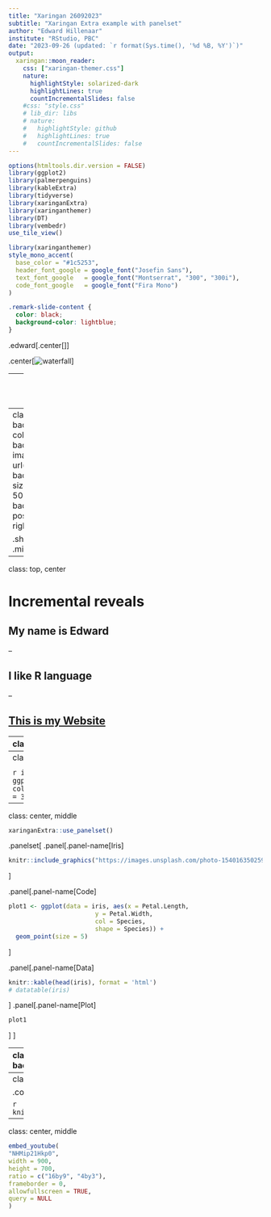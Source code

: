 ```yaml
---
title: "Xaringan 26092023"
subtitle: "Xaringan Extra example with panelset"
author: "Edward Hillenaar"
institute: "RStudio, PBC"
date: "2023-09-26 (updated: `r format(Sys.time(), '%d %B, %Y')`)"
output:
  xaringan::moon_reader:
    css: ["xaringan-themer.css"]
    nature:
      highlightStyle: solarized-dark
      highlightLines: true
      countIncrementalSlides: false
    #css: "style.css"
    # lib_dir: libs
    # nature:
    #   highlightStyle: github
    #   highlightLines: true
    #   countIncrementalSlides: false
---
```


```r
options(htmltools.dir.version = FALSE)
library(ggplot2)
library(palmerpenguins)
library(kableExtra)
library(tidyverse)
library(xaringanExtra)
library(xaringanthemer)
library(DT)
library(vembedr)
use_tile_view()
```

```r
library(xaringanthemer)
style_mono_accent(
  base_color = "#1c5253",
  header_font_google = google_font("Josefin Sans"),
  text_font_google   = google_font("Montserrat", "300", "300i"),
  code_font_google   = google_font("Fira Mono")
)
```

```css
.remark-slide-content {
  color: black;
  background-color: lightblue;
}
```

.edward[.center[<h1>Hi there, I'm Edward</h1>
]
]

.center[![waterfall](https://images.unsplash.com/photo-1501908734255-16579c18c25f?ixlib=rb-4.0.3&ixid=M3wxMjA3fDB8MHxzZWFyY2h8MTJ8fHdhdGVyZmFsbHxlbnwwfHwwfHx8MA%3D%3D&auto=format&fit=crop&w=500&q=60)
]

---
class: center, middle

# This is a second picture of a waterfall

![waterfall2](https://images.unsplash.com/photo-1482685945432-29a7abf2f466?ixlib=rb-4.0.3&ixid=M3wxMjA3fDB8MHxzZWFyY2h8N3x8d2F0ZXJmYWxsfGVufDB8fDB8fHww&auto=format&fit=crop&w=500&q=60)

---
class: top left
background-color: black
background-image: url(milk.avif)
background-size: 400px 500px
background-position: top right

.shopping[<h1>Shopping list</h1>
]
.milk[<h2><ul>
  <li>kaas</li>
  <li>melk
        <ol>
          <li>volle melk</li>
          <li>halfvolle melk</li>
          <li>magere melk</li>
        </ol>
  </li>
  <li>boter</li>
</ul></h2>
]
---
class: top, center

# Incremental reveals

<h2>My name is Edward</h2>

--

<h2>I like R language</h2>

--

<h2><a href="https://www.totalegezondheid.com">This is my Website</a></h2>

---
class: top, center

<h1>Two-columns</h1>

.pull-left[

<h3>*first column*</h3>
![](https://images.unsplash.com/photo-1520637102912-2df6bb2aec6d?ixlib=rb-4.0.3&ixid=M3wxMjA3fDB8MHxzZWFyY2h8MTl8fHdhdGVyZmFsbHxlbnwwfHwwfHx8MA%3D%3D&auto=format&fit=crop&w=500&q=60)
]

.pull-right[

<h3>*second column*</h3>
![](https://images.unsplash.com/photo-1482685945432-29a7abf2f466?ixlib=rb-4.0.3&ixid=M3wxMjA3fDB8MHxzZWFyY2h8N3x8d2F0ZXJmYWxsfGVufDB8fDB8fHww&auto=format&fit=crop&w=500&q=60)
]

---
class: top, center

<h1>Plot iris data</h1>

```r
iris %>% 
  ggplot(aes(Petal.Length,Petal.Width, color = Species)) +
  geom_point(size = 3)
```

---
class: center, middle

```r
xaringanExtra::use_panelset()
```

.panelset[
.panel[.panel-name[Iris]

```r
knitr::include_graphics("https://images.unsplash.com/photo-1540163502599-a3284e17072d?ixlib=rb-4.0.3&ixid=M3wxMjA3fDB8MHxzZWFyY2h8NHx8aXJpc3xlbnwwfHwwfHx8MA%3D%3D&auto=format&fit=crop&w=500&q=60")
```
]

.panel[.panel-name[Code]

```r
plot1 <- ggplot(data = iris, aes(x = Petal.Length,
                        y = Petal.Width, 
                        col = Species, 
                        shape = Species)) +
  geom_point(size = 5)
```
]

.panel[.panel-name[Data]
```r
knitr::kable(head(iris), format = 'html')
# datatable(iris)
```
]
.panel[.panel-name[Plot]

```r
plot1
```
]
]

---
class: center, top
background-image: url(iris.avif)
background-size: contain

.beautiful[<h1>Beautiful Iris</h1>
]

---
class: center

.consciousness[<h1>Consciousness and Outcome Factors</h1>
]

```r
knitr::include_graphics("consciousness_combined.gif")
```

---
class: center, middle

```r
embed_youtube(
"NHMip21Hkp0",
width = 900,
height = 700,
ratio = c("16by9", "4by3"),
frameborder = 0,
allowfullscreen = TRUE,
query = NULL
)
```



